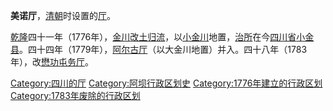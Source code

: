 '''美诺厅'''，[[清朝|清朝]]时设置的[[厅_(清朝)|厅]]。

[[乾隆|乾隆]]四十一年（1776年），[[金川|金川]][[改土归流|改土归流]]，以[[小金川|小金川]]地置，[[治所|治所]]在今[[四川省|四川省]][[小金县|小金县]]。四十四年（1779年），[[阿尔古厅|阿尔古厅]]（以大金川地置）并入。四十八年（1783年），改[[懋功屯务厅|懋功屯务厅]]。

{{清朝行政区划小作品}}
{{DEFAULTSORT:M}}
[[Category:四川的厅|Category:四川的厅]]
[[Category:阿坝行政区划史|Category:阿坝行政区划史]]
[[Category:1776年建立的行政区划|Category:1776年建立的行政区划]]
[[Category:1783年废除的行政区划|Category:1783年废除的行政区划]]
